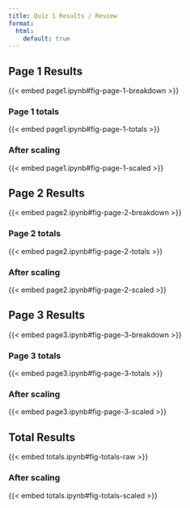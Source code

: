 ```yaml
---
title: Quiz 1 Results / Review
format:
  html:
    default: true
---
```


## Page 1 Results

{{< embed page1.ipynb#fig-page-1-breakdown >}}

### Page 1 totals

{{< embed page1.ipynb#fig-page-1-totals >}}

### After scaling

{{< embed page1.ipynb#fig-page-1-scaled >}}

## Page 2 Results

{{< embed page2.ipynb#fig-page-2-breakdown >}}

### Page 2 totals

{{< embed page2.ipynb#fig-page-2-totals >}}

### After scaling

{{< embed page2.ipynb#fig-page-2-scaled >}}

## Page 3 Results

{{< embed page3.ipynb#fig-page-3-breakdown >}}

### Page 3 totals

{{< embed page3.ipynb#fig-page-3-totals >}}

### After scaling

{{< embed page3.ipynb#fig-page-3-scaled >}}

## Total Results

{{< embed totals.ipynb#fig-totals-raw >}}

### After scaling

{{< embed totals.ipynb#fig-totals-scaled >}}
